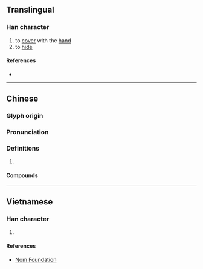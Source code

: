 {{also|捂}}
{{character info/new}}
==Translingual==

===Han character===
{{Han char|rn=64|rad=手|as=10|sn=13|four=57027|canj=QHRF|ids=⿰扌烏}}

# to [[cover]] with the [[hand]]
# to [[hide]]

====References====
* {{Han ref|kx=0449.081|dkj=12555|hdz=31935.020|uh=6440|ud=25664|bh=DDB3|bd=56755}}

----

==Chinese==
{{zh-forms|s=⿰扌乌|type=3|alt=捂}}

===Glyph origin===
{{Han etym|烏}}

===Pronunciation===
{{zh-pron
|m=wǔ
|c=wu2
|mc=y
|oc=y
|cat=
}}

===Definitions===
{{zh-hanzi}}

# {{rfdef|zh}}

====Compounds====
{{zh-der|摀住|摀不住|摀蓋}}

----

==Vietnamese==

===Han character===
{{vi-hantu|rs=手10|ô}}

# {{rfdef|vi|sort=手10}}

====References====
* [http://nomfoundation.org/common/nom_details.php?codepoint=6440 Nom Foundation]